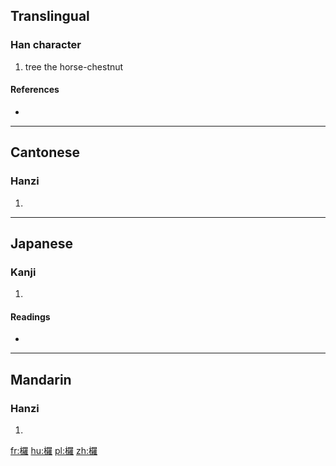 {{also|椤}}
==Translingual==

===Han character===
{{Han char|rn=75|rad=木|as=19|sn=23|four=4691<sub>4</sub>|canj=木田中土 (DWLG)}}

# tree the horse-chestnut

====References====
* {{Han ref|kx=0563.240|dkj=15933|dj=0952.040|hdz=21324.110|uh=6B0F|ud=27407|bh=F7E2|bd=63458}}

----

==Cantonese==

===Hanzi===
{{yue-hanzi|jyut=|y=lo4|sim=椤}}

# {{defn|lang=yue|sort=木19}}

----

==Japanese==

===Kanji===
{{ja-kanji|grade=|rs=木19}}

# {{defn|lang=ja|sort=木19}}

====Readings====
* {{ja-readings|on=[[ら]] (ra)|kun=[[やまなし]] (yamanashi)}}

----

==Mandarin==

===Hanzi===
{{cmn-hanzi|sim=椤|pin=[[luó]] ([[luo2]])|wg=lo<sup>2</sup>}}

# {{defn|lang=cmn|sort=木19}}

[[fr:欏]]
[[hu:欏]]
[[pl:欏]]
[[zh:欏]]